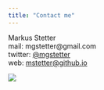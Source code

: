 ```yaml
---
title: "Contact me"
---
```


Markus Stetter   
mail: mgstetter@gmail.com  
twitter: [\@mgstetter](https://twitter.com/mgstetter)  
web: [mstetter@github.io](mstetter@github.io)  

<div style="width:200px">
![](own_images/me_2016.jpg)
</div>


